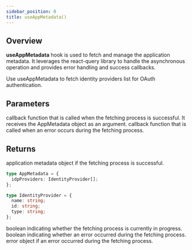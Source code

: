```yaml
---
sidebar_position: 0
title: useAppMetadata()
---
```


## Overview

**useAppMetadata** hook is used to fetch and manage the application metadata.
It leverages the react-query library to handle the asynchronous operation and provides error handling and success callbacks.

<Note>
Use useAppMetadata to fetch identity providers list for OAuth authentication.
</Note>

## Parameters

<ResponseField name="onSuccess" type="(metadata: AppMetadata) => void" required>
  callback function that is called when the fetching process is successful. It receives the AppMetadata object as an argument.
</ResponseField>

<ResponseField name="onError" type="HttpErrorCallback" required>
  callback function that is called when an error occurs during the fetching process.
  <HttpErrorCallbackType />
</ResponseField>

## Returns

<ResponseField name="data" type="AppMetadata | undefined">
  application metadata object if the fetching process is successful.

```typescript AppMetadata type
type AppMetadata = {
  idpProviders: IdentityProvider[];
};
```

```typescript IdentityProvider type
type IdentityProvider = {
  name: string;
  id: string;
  type: string;
};
```
</ResponseField>

<ResponseField name="isLoading" type="boolean">
  boolean indicating whether the fetching process is currently in progress.
</ResponseField>

<ResponseField name="isError" type="boolean">
  boolean indicating whether an error occurred during the fetching process.
</ResponseField>

<ResponseField name="error" type="HttpError | Error">
  error object if an error occurred during the fetching process.
</ResponseField>